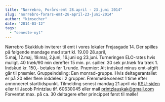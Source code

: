 ```yaml
---
title: "Nørrebro, Forårs-emt 28.april - 23.juni 2014"
slug: "norrebro-forars-emt-28-april-23-juni-2014"
author: "kimsecher"
date: "2014-03-12"
tags: 
  - "seneste-nyt"
---
```


Nørrebro Skakklub inviterer til emt i vores lokaler Frejasgade 14. Der spilles på følgende mandage med start kl. 19.00 28.april, 5.maj, 12.maj, 19.maj, 2.juni, 16.juni og 23.juni. Turneringen ELO-rates hvis muligt. 40 træk/90 min derefter 15 min. pr. spiller. 30 sek pr.træk fra træk 1. Indskud kr. 150,- betales før 1.runde. Præmier: Alt indskud minus emt-afgift går til præmier. Gruppeindeling: Een monrad-gruppe. Hvis deltagerantallet er på 20 eller flere inddeles i 2 grupper. Fremmøde:senest 1 time efter annonceret starttidspunkt. Tilmelding senest mandag 21.april via [KSU-siden](http://ksu.dk/kalender/dotnet/viskalender.aspx?id=1325) eller til Jacob Printzlau tlf. 60630045 eller mail printzlauskak@gmail.com Forventet max. på ca. 30 deltagere efter princippet først til mølle!

